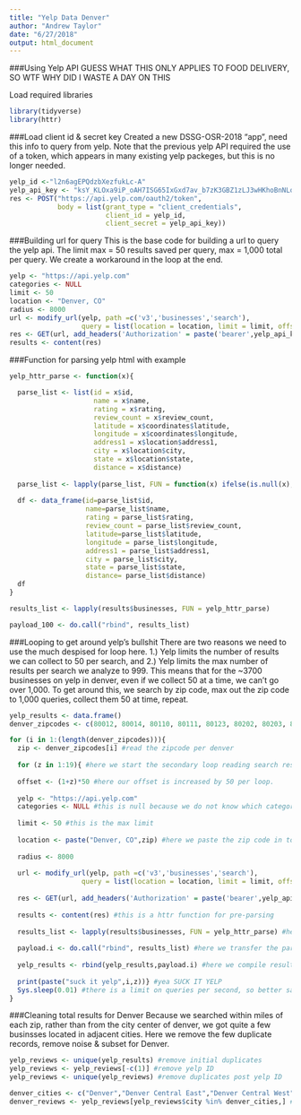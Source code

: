 ```yaml
---
title: "Yelp Data Denver"
author: "Andrew Taylor"
date: "6/27/2018"
output: html_document
---
```

###Using Yelp API
GUESS WHAT THIS ONLY APPLIES TO FOOD DELIVERY, SO WTF WHY DID I WASTE A DAY ON THIS

Load required libraries
```r
library(tidyverse)
library(httr)
```

###Load client id & secret key
Created a new DSSG-OSR-2018 "app", need this info to query from yelp. Note that the previous yelp API required the use of a token, which appears in many existing yelp packeges, but this is no longer needed. 
```r
yelp_id <-"l2n6agEPQdzbXezfukLc-A"
yelp_api_key <- "ksY_KLOxa9iP_oAH7ISG65IxGxd7av_b7zK3GBZ1zLJ3wHKhoBnNLqp31_b7eKUBmCLJZ4-VPKljaMW2B5rlcxRrMjEwArFfiabPwBVjp3cvoVMmlbE2cdHV-OozW3Yx"
res <- POST("https://api.yelp.com/oauth2/token",
            body = list(grant_type = "client_credentials",
                        client_id = yelp_id,
                        client_secret = yelp_api_key))
```

###Building url for query
This is the base code for building a url to query the yelp api. The limit max = 50 results saved per query, max = 1,000 total per query. We create a workaround in the loop at the end.
```r
yelp <- "https://api.yelp.com"
categories <- NULL
limit <- 50
location <- "Denver, CO"
radius <- 8000
url <- modify_url(yelp, path =c('v3','businesses','search'),
                  query = list(location = location, limit = limit, offset=1000,radius = radius))
res <- GET(url, add_headers('Authorization' = paste('bearer',yelp_api_key)))
results <- content(res)
```

###Function for parsing yelp html with example
```r
yelp_httr_parse <- function(x){

  parse_list <- list(id = x$id, 
                     name = x$name, 
                     rating = x$rating, 
                     review_count = x$review_count, 
                     latitude = x$coordinates$latitude, 
                     longitude = x$coordinates$longitude, 
                     address1 = x$location$address1, 
                     city = x$location$city, 
                     state = x$location$state, 
                     distance = x$distance)
  
  parse_list <- lapply(parse_list, FUN = function(x) ifelse(is.null(x), "", x))
  
  df <- data_frame(id=parse_list$id,
                   name=parse_list$name, 
                   rating = parse_list$rating, 
                   review_count = parse_list$review_count, 
                   latitude=parse_list$latitude, 
                   longitude = parse_list$longitude, 
                   address1 = parse_list$address1, 
                   city = parse_list$city, 
                   state = parse_list$state, 
                   distance= parse_list$distance)
  df
}

results_list <- lapply(results$businesses, FUN = yelp_httr_parse)

payload_100 <- do.call("rbind", results_list)
```

###Looping to get around yelp's bullshit
There are two reasons we need to use the much despised for loop here. 1.) Yelp limits the number of results we can collect to 50 per search, and 2.) Yelp limits the max number of results per search we analyze to 999. This means that for the ~3700 businesses on yelp in denver, even if we collect 50 at a time, we can't go over 1,000. To get around this, we search by zip code, max out the zip code to 1,000 queries, collect them 50 at time, repeat. 
```r
yelp_results <- data.frame()
denver_zipcodes <- c(80012, 80014, 80110, 80111, 80123, 80202, 80203, 80204, 80205, 80206, 80207, 80209, 80210, 80211, 80212, 80214, 80216, 80218, 80219, 80220, 80221, 80222, 80223, 80224, 80226, 80227, 80230, 80231, 80232, 80235, 80236, 80237, 80238, 80239, 80246, 80247, 80249, 80264, 80290, 80293, 80294)

for (i in 1:(length(denver_zipcodes))){
  zip <- denver_zipcodes[i] #read the zipcode per denver
  
  for (z in 1:19){ #here we start the secondary loop reading search results, 50 at a time, per zip code.
    
  offset <- (1+z)*50 #here our offset is increased by 50 per loop. 
  
  yelp <- "https://api.yelp.com"
  categories <- NULL #this is null because we do not know which categories a OSR will be in
  
  limit <- 50 #this is the max limit
  
  location <- paste("Denver, CO",zip) #here we paste the zip code in to search by zip
  
  radius <- 8000
  
  url <- modify_url(yelp, path =c('v3','businesses','search'),
                  query = list(location = location, limit = limit, offset=offset,radius = radius))
  
  res <- GET(url, add_headers('Authorization' = paste('bearer',yelp_api_key))) #here we enter our api key for authentication with results
  
  results <- content(res) #this is a httr function for pre-parsing
  
  results_list <- lapply(results$businesses, FUN = yelp_httr_parse) #here we use the httr yelp function for parsing the yelp results
  
  payload.i <- do.call("rbind", results_list) #here we transfer the parsed results in a dataframe
   
  yelp_results <- rbind(yelp_results,payload.i) #here we compile results of every search into one dataframe
  
  print(paste("suck it yelp",i,z))} #yea SUCK IT YELP 
  Sys.sleep(0.01) #there is a limit on queries per second, so better safe than sorry with a small pause here
}
```

###Cleaning total results for Denver
Because we searched within miles of each zip, rather than from the city center of denver, we got quite a few businsses located in adjacent cities. Here we remove the few duplicate records, remove noise & subset for Denver. 
```r
yelp_reviews <- unique(yelp_results) #remove initial duplicates
yelp_reviews <- yelp_reviews[-c(1)] #remove yelp ID
yelp_reviews <- unique(yelp_reviews) #remove duplicates post yelp ID

denver_cities <- c("Denver","Denver Central East","Denver Central West","Denver Southest","Denver Southwest") #create list to subset
denver_reviews <- yelp_reviews[yelp_reviews$city %in% denver_cities,] #subset by list
```


